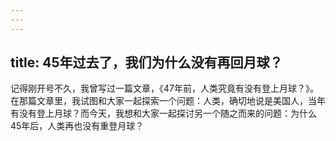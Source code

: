 ```yaml
---
---
---
```

title: 45年过去了，我们为什么没有再回月球？
---




记得刚开号不久，我曾写过一篇文章，《47年前，人类究竟有没有登上月球？》。在那篇文章里，我试图和大家一起探索一个问题：人类，确切地说是美国人，当年有没有登上月球？而今天，我想和大家一起探讨另一个随之而来的问题：为什么45年后，人类再也没有重登月球？